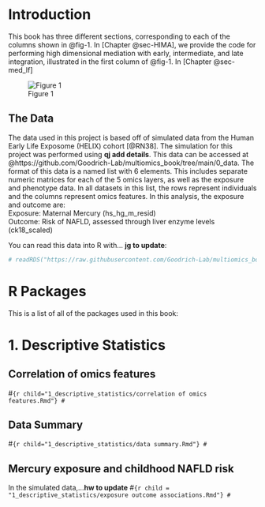 # Introduction

This book has three different sections, corresponding to each of the columns shown in @fig-1. In [Chapter @sec-HIMA], we provide the code for performing high dimensional mediation with early, intermediate, and late integration, illustrated in the first column of @fig-1. In [Chapter @sec-med_lf]

![Figure 1](Multiomic%20Mediation%20Framework.png){#fig-1}

## The Data

The data used in this project is based off of simulated data from the Human Early Life Exposome (HELIX) cohort [@RN38]. The simulation for this project was performed using **qj add details**. This data can be accessed at @https://github.com/Goodrich-Lab/multiomics_book/tree/main/0_data. The format of this data is a named list with 6 elements. This includes separate numeric matrices for each of the 5 omics layers, as well as the exposure and phenotype data. In all datasets in this list, the rows represent individuals and the columns represent omics features. In this analysis, the exposure and outcome are:\
Exposure: Maternal Mercury (hs_hg_m_resid)\
Outcome: Risk of NAFLD, assessed through liver enzyme levels (ck18_scaled)

You can read this data into R with... **jg to update**:

```r
# readRDS("https://raw.githubusercontent.com/Goodrich-Lab/multiomics_book/blob/main/0_data/simulate_Hg_ck18_screened_scaled_omics.RDS")
```

# R Packages

This is a list of all of the packages used in this book:

# 1. Descriptive Statistics

## Correlation of omics features

\#`{r child="1_descriptive_statistics/correlation of omics features.Rmd"} #`

## Data Summary

\#`{r child="1_descriptive_statistics/data summary.Rmd"} #`

## Mercury exposure and childhood NAFLD risk

In the simulated data,...**hw to update** \#`{r child = "1_descriptive_statistics/exposure outcome associations.Rmd"} #`
